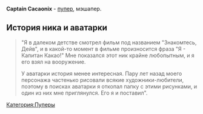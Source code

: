 '''Captain Cacaonix''' - [[Пуперы|пупер]], мэшапер.{{Инфобокс_для_пуперов|image3 = ^C94D7A811F7CDB97EF2983FE9CD6191C58304C78CE8A919936^pimgpsh thumbnail win distr.jpg|сферы_творчества = Пупы, мэшапы|год_начала = 2017|имя_фамилия = Александр|дата_рождения = 7 марта 1998|место_проживания = Москва|ссылки = https://www.youtube.com/channel/UComwvOEU09hAlNnNJ3Hc21Q}}
==История ника и аватарки==
<blockquote>
"Я в далеком детстве смотрел фильм под названием "Знакомтесь, Дейв", и в какой-то момент в фильме произносится фраза "Я - Капитан Какао!" Мне показался этот ник крайне любопытным, и я его взял на вооружение.

У аватарки история менее интересная. Пару лет назад моего персонажа частенько рисовали всякие художники-любители, поэтому в поисках аватарки я откопал папку с этими рисунками, и один из них мне приглянулся. Его я и поставил".</blockquote>
[[Категория:Пуперы]]